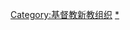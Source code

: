 {{Commons category|Protestant churches}}

[[Category:基督教新教组织|Category:基督教新教组织]]
[[Category:基督教新教建築物|*]]